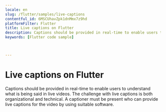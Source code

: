 ```yaml
---
locale: en
slug: /flutter/samples/live-captions
contentful_id: 6MSCUhavZpk1dnMmx7z9hd
platformFilter: Flutter
title: Live captions on Flutter
description: Captions should be provided in real-time to enable users to understand what is being said in live videos.
keywords: [Flutter code sample]


	
---
```


# Live captions on Flutter

Captions should be provided in real-time to enable users to understand what is being said in live videos. The challenge with live captions is both organizational and technical. A captioner must be present who can provide live captions for the video by using suitable software.

<CodeSample id="media-captions-live" locale="en" platform="flutter"/>